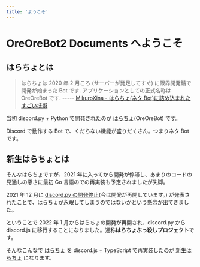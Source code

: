 ```yaml
---
title: 'ようこそ'
---
```



# OreOreBot2 Documents へようこそ

## はらちょとは

> はらちょは 2020 年 2 月ころ (サーバーが発足してすぐ) に限界開発鯖で開発が始まった Bot です. アプリケーションとしての正式名称は OreOreBot です.
> ----- [MikuroXina - はらちょ(ネタ Bot)に詰め込まれたすごい技術](https://qiita.com/MikuroXina/items/6b58f15d5f12782f7274#%E3%81%AF%E3%82%89%E3%81%A1%E3%82%87%E3%81%A8%E3%81%AF)

当初 discord.py + Python で開発されたのが [はらちょ](https://github.com/approvers/OreOreBot)(OreOreBot) です。

Discord で動作する Bot で、くだらない機能が盛りだくさん。つまりネタ Bot です。

## 新生はらちょとは

そんなはらちょですが、2021 年に入ってから開発が停滞し、あまりのコードの見通しの悪さに最初 Go 言語のでの再実装も予定されましたが失脚。

2021 年 12 月に [discord.py の開発停止](https://gist.github.com/Rapptz/4a2f62751b9600a31a0d3c78100287f1)(今は開発が再開しています。) が発表されたことで、はらちょが永眠してしまうのではないかという懸念が出てきました。

ということで 2022 年 1 月からはらちょの開発が再開され、discord.py から discord.js に移行することになりました。通称**はらちょぶっ殺しプロジェクト**です。

そんなこんなで [はらちょ](#はらちょとは) を discord.js + TypeScript で再実装したのが [新生はらちょ](https://github.com/approvers/OreOreBot2) になります。
